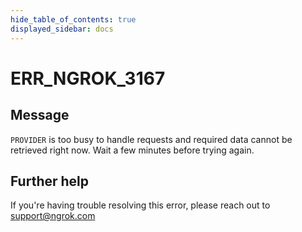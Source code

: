 ```yaml
---
hide_table_of_contents: true
displayed_sidebar: docs
---
```



# ERR_NGROK_3167

## Message

`PROVIDER` is too busy to handle requests and required data cannot be retrieved right now. Wait a few minutes before trying again.

<ErrorDetails error="err_ngrok_3167" />

## Further help

If you're having trouble resolving this error, please reach out to [support@ngrok.com](mailto:support@ngrok.com?subject=Help%20with%20ERR_NGROK_3167)
